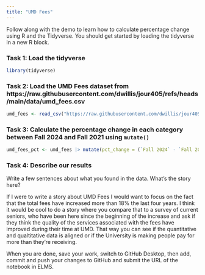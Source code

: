 ```yaml
---
title: "UMD Fees"
---
```


Follow along with the demo to learn how to calculate percentage change using R and the Tidyverse. You should get started by loading the tidyverse in a new R block.


### Task 1: Load the tidyverse

```r
library(tidyverse)
```


### Task 2: Load the UMD Fees dataset from https://raw.githubusercontent.com/dwillis/jour405/refs/heads/main/data/umd_fees.csv

```r
umd_fees <- read_csv("https://raw.githubusercontent.com/dwillis/jour405/refs/heads/main/data/umd_fees.csv")
```


### Task 3: Calculate the percentage change in each category between Fall 2024 and Fall 2021 using `mutate()`

```r
umd_fees_pct <- umd_fees |> mutate(pct_change = (`Fall 2024` - `Fall 2021`)/`Fall 2021`*100) 
```


### Task 4: Describe our results

Write a few sentences about what you found in the data. What's the story here?

If I were to write a story about UMD Fees I would want to focus on the fact that the total fees have increased more than 18% the last four years. I think it would be cool to do a story where you compare that to a survey of current seniors, who have been here since the beginning of the increase and ask if they think the quality of the services associated with the fees have improved during their time at UMD. That way you can see if the quantitative and qualtitative data is aligned or if the University is making people pay for more than they're receiving.



When you are done, save your work, switch to GitHub Desktop, then add, commit and push your changes to GitHub and submit the URL of the notebook in ELMS.
